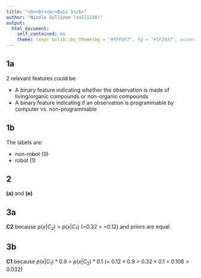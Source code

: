 ```yaml
---
title: "<b><br><br>Quiz 1</b>"
author: "Nicole Sullivan (sull1120)"
output: 
  html_document:
    self_contained: no
    theme: !expr bslib::bs_theme(bg = "#FFFBF3", fg = "#1F2937", accent = "#1F2937", base_font = bslib::font_link("Karla", href = "https://fonts.googleapis.com/css2?family=Karla&display=swap"), primary = "#1F2937", secondary = "#1F2937", dark = "#1F2937", light = "#1F2937", "border-color" = "#1F2937", "border-width" = "3px", success = "#1F2937", warning = "#6B7280", info = "#FFFBF3", "table-color" = "#1F2937")
---
```


## 1a

2 relevant features could be:

* A binary feature indicating whether the observation is made of living/organic compounds or non-organic compounds
* A binary feature indicating if an observation is programmable by computer vs. non-programmable

## 1b
The labels are:

* non-robot (0)
* robot (1)

## 2
**(a)** and **(e)**

## 3a
**C2** because $p(x | C_2)$ > $p(x | C_1)$ (~0.32 > ~0.12) and priors are equal.

## 3b
**C1** because $p(x | C_1) * 0.9$ > $p(x | C_2) * 0.1$ (= $0.12 \times 0.9$ > $0.32 \times 0.1$ = $0.108 > 0.032$)

